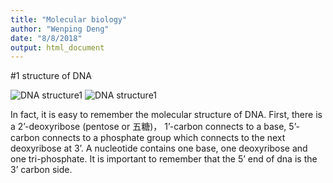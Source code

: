 ```yaml
---
title: "Molecular biology"
author: "Wenping Deng"
date: "8/8/2018"
output: html_document
---
```


#1 structure of DNA

![DNA structure1](../pic/dna_structure1.png)
![DNA structure1](../pic/dna_structure2.png)

In fact, it is easy to remember the molecular structure of DNA. First, there is a 2'-deoxyribose (pentose or 五糖)， 1'-carbon connects to a base, 5'-carbon connects to a phosphate group which connects to the next deoxyribose at 3'.  A nucleotide contains one base, one deoxyribose and one tri-phosphate. It is important to remember that the 5' end of dna is the 3' carbon side.

